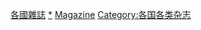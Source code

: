 {{Categories by country|nocat}}

[[Category:各國雜誌|]]
[[Category:電子遊戲雜誌|*]]
[[Category:各地電子遊戲業|Magazine]]
[[Category:各国各类杂志|Category:各国各类杂志]]